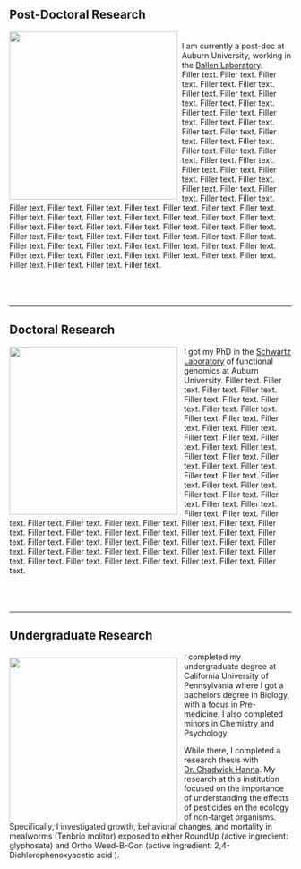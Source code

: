## **Post-Doctoral Research**

<div style= "float:left;position: relative; top: +0px;">
![](ballen.jpg){width=300px}&nbsp;&nbsp; </div>

&nbsp;    
I am currently a post-doc at Auburn University, working in the [Ballen Laboratory](https://www.ballenlab.org/).  
Filler text. Filler text. Filler text. Filler text. Filler text. Filler text. Filler text. Filler text. Filler text. 
Filler text. Filler text. Filler text. Filler text. Filler text. Filler text. Filler text. Filler text. Filler text. 
Filler text. Filler text. Filler text. Filler text. Filler text. Filler text. Filler text. Filler text. Filler text. 
Filler text. Filler text. Filler text. Filler text. Filler text. Filler text. Filler text. Filler text. Filler text. 
Filler text. Filler text. Filler text. Filler text. Filler text. Filler text. Filler text. Filler text. Filler text. 
Filler text. Filler text. Filler text. Filler text. Filler text. Filler text. Filler text. Filler text. Filler text. 
Filler text. Filler text. Filler text. Filler text. Filler text. Filler text. Filler text. Filler text. Filler text. 
Filler text. Filler text. Filler text. Filler text. Filler text. Filler text. Filler text. Filler text. Filler text. 
Filler text. Filler text. Filler text. Filler text. Filler text. Filler text. Filler text. Filler text. Filler text. 
&nbsp;   
&nbsp;  
&nbsp;  
&nbsp;  

- - -

## **Doctoral Research**

<div style= "float:left;position: relative; top: +0px;">
![](Publication2.jpg){width=300px} &nbsp;&nbsp; </div>

I got my PhD in the [Schwartz Laboratory](https://www.schwartzlab-ecoevolutionarygenomics.org/) of functional genomics at Auburn University.
Filler text. Filler text. Filler text. Filler text. Filler text. Filler text. Filler text. Filler text. Filler text. 
Filler text. Filler text. Filler text. Filler text. Filler text. Filler text. Filler text. Filler text. Filler text. 
Filler text. Filler text. Filler text. Filler text. Filler text. Filler text. Filler text. Filler text. Filler text. 
Filler text. Filler text. Filler text. Filler text. Filler text. Filler text. Filler text. Filler text. Filler text. 
Filler text. Filler text. Filler text. Filler text. Filler text. Filler text. Filler text. Filler text. Filler text. 
Filler text. Filler text. Filler text. Filler text. Filler text. Filler text. Filler text. Filler text. Filler text. 
Filler text. Filler text. Filler text. Filler text. Filler text. Filler text. Filler text. Filler text. Filler text. 
Filler text. Filler text. Filler text. Filler text. Filler text. Filler text. Filler text. Filler text. Filler text.
&nbsp;   
&nbsp;  
&nbsp;  
&nbsp;  

- - -

## **Undergraduate Research **

<div style= "float:left;position: relative; top: +10px;">
![](calu.png){width=300px} &nbsp;&nbsp; </div>

I completed my undergraduate degree at California University of Pennsylvania where I got a bachelors degree in Biology, with a focus in Pre-medicine. I also completed minors in Chemistry and Psychology. 

While there, I completed a research thesis with [Dr. Chadwick Hanna](https://www.calu.edu/inside/faculty-staff/profiles/chadwick-hanna.aspx). My research at this institution focused on the importance of understanding the effects of pesticides on the ecology of non-target organisms.
Specifically, I investigated growth, behavioral changes, and mortality in mealworms (Tenbrio molitor) exposed to either RoundUp (active ingredient: glyphosate) and Ortho Weed-B-Gon (active ingredient: 2,4-Dichlorophenoxyacetic acid ). 

